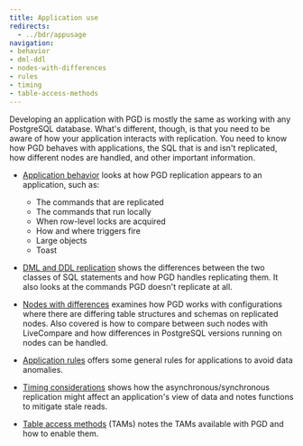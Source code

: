 ```yaml
---
title: Application use
redirects: 
  - ../bdr/appusage
navigation:
- behavior
- dml-ddl
- nodes-with-differences
- rules
- timing
- table-access-methods
---
```


Developing an application with PGD is mostly the same as working with any PostgreSQL database. What's different, though, is that you need to be aware of how your application interacts with replication. You need to know how PGD behaves with applications, the SQL that is and isn't replicated, how different nodes are handled, and other important information.

* [Application behavior](behavior) looks at how PGD replication appears to an application, such as:
  - The commands that are replicated
  - The commands that run locally 
  - When row-level locks are acquired 
  - How and where triggers fire 
  - Large objects 
  - Toast

* [DML and DDL replication](dml-ddl) shows the differences between the two classes of SQL statements and how PGD handles replicating them. It also looks at the commands PGD doesn't replicate at all.

* [Nodes with differences](nodes-with-differences) examines how PGD works with configurations where there are differing table structures and schemas on replicated nodes. Also covered is how to compare between such nodes with LiveCompare and how differences in PostgreSQL versions running on nodes can be handled.

* [Application rules](rules) offers some general rules for applications to avoid data anomalies.

* [Timing considerations](timing) shows how the asynchronous/synchronous replication might affect an application's view of data and notes functions to mitigate stale reads.

* [Table access methods](table-access-methods) (TAMs) notes the TAMs available with PGD and how to enable them.
